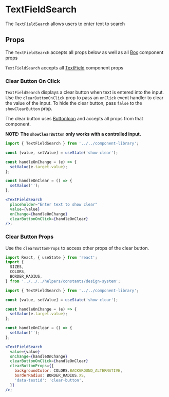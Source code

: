 


# TextFieldSearch

The `TextFieldSearch` allows users to enter text to search

<Canvas>
  <Story id="components-componentlibrary-textfieldsearch--default-story" />
</Canvas>

## Props

The `TextFieldSearch` accepts all props below as well as all [Box](/docs/components-ui-box--default-story#props) component props

<ArgsTable of={TextFieldSearch} />

`TextFieldSearch` accepts all [TextField](/docs/components-componentlibrary-textfield--default-story#props)
component props

<ArgsTable of={TextField} />

### Clear Button On Click

`TextFieldSearch` displays a clear button when text is entered into the input. Use the `clearButtonOnClick` prop to pass an `onClick` event handler to clear the value of the input. To hide the clear button, pass `false` to the `showClearButton` prop.

The clear button uses [ButtonIcon](/docs/components-componentlibrary-buttonicon--default-story) and accepts all props from that component.

**NOTE: The `showClearButton` only works with a controlled input.**

<Canvas>
  <Story id="components-componentlibrary-textfieldsearch--clear-button-on-click" />
</Canvas>

```jsx
import { TextFieldSearch } from '../../component-library';

const [value, setValue] = useState('show clear');

const handleOnChange = (e) => {
  setValue(e.target.value);
};

const handleOnClear = () => {
  setValue('');
};

<TextFieldSearch
  placeholder="Enter text to show clear"
  value={value}
  onChange={handleOnChange}
  clearButtonOnClick={handleOnClear}
/>;
```

### Clear Button Props

Use the `clearButtonProps` to access other props of the clear button.

<Canvas>
  <Story id="components-componentlibrary-textfieldsearch--clear-button-props" />
</Canvas>

```jsx
import React, { useState } from 'react';
import {
  SIZES,
  COLORS,
  BORDER_RADIUS,
} from '../../../helpers/constants/design-system';

import { TextFieldSearch } from '../../component-library';

const [value, setValue] = useState('show clear');

const handleOnChange = (e) => {
  setValue(e.target.value);
};

const handleOnClear = () => {
  setValue('');
};

<TextFieldSearch
  value={value}
  onChange={handleOnChange}
  clearButtonOnClick={handleOnClear}
  clearButtonProps={{
    backgroundColor: COLORS.BACKGROUND_ALTERNATIVE,
    borderRadius: BORDER_RADIUS.XS,
    'data-testid': 'clear-button',
  }}
/>;
```
